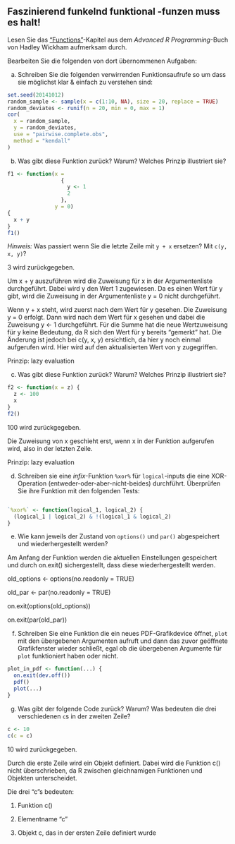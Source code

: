 ## Faszinierend funkelnd funktional -funzen muss es halt!

Lesen Sie das ["Functions"](http://adv-r.had.co.nz/Functions.html)-Kapitel aus dem *Advanced R Programming*-Buch von Hadley Wickham aufmerksam durch.

Bearbeiten Sie die folgenden von dort übernommenen Aufgaben:

a)  Schreiben Sie die folgenden verwirrenden Funktionsaufrufe so um dass sie möglichst klar & einfach zu verstehen sind:

```r
set.seed(20141012)
random_sample <- sample(x = c(1:10, NA), size = 20, replace = TRUE)
random_deviates <- runif(n = 20, min = 0, max = 1)
cor(
  x = random_sample,
  y = random_deviates,
  use = "pairwise.complete.obs",
  method = "kendall"
)
```

b)  Was gibt diese Funktion zurück? Warum? Welches Prinzip illustriert sie?

```r
f1 <- function(x =
                 {
                   y <- 1
                   2
                 },
               y = 0)
{
  x + y
}
f1()
```

*Hinweis:* Was passiert wenn Sie die letzte Zeile mit `y + x` ersetzen? Mit `c(y, x, y)`?

3 wird zurückgegeben.

Um x + y auszuführen wird die Zuweisung für x in der Argumentenliste durchgeführt.
Dabei wird y den Wert 1 zugewiesen. Da es einen Wert für y gibt, wird die Zuweisung 
in der Argumentenliste y = 0 nicht durchgeführt.

Wenn y + x steht, wird zuerst nach dem Wert für y gesehen. Die Zuweisung y = 0
erfolgt. Dann wird nach dem Wert für x gesehen und dabei die Zuweisung y <- 1 
durchgeführt. Für die Summe hat die neue Wertzuweisung für y keine Bedeutung,
da R sich den Wert für y bereits "gemerkt" hat.
Die Änderung ist jedoch bei c(y, x, y) ersichtlich, da hier y noch einmal aufgerufen 
wird. Hier wird auf den aktualisierten Wert von y zugegriffen.

Prinzip: lazy evaluation

c)  Was gibt diese Funktion zurück? Warum? Welches Prinzip illustriert sie?

```r
f2 <- function(x = z) {
  z <- 100
  x
}
f2()
```

100 wird zurückgegeben.

Die Zuweisung von x geschieht erst, wenn x in der Funktion aufgerufen wird,
also in der letzten Zeile.

Prinzip: lazy evaluation

d)  Schreiben sie eine *infix*-Funktion `%xor%` für `logical`-inputs die eine XOR-Operation (entweder-oder-aber-nicht-beides) durchführt. Überprüfen Sie ihre Funktion mit den folgenden Tests:

```r
```

```r
`%xor%` <- function(logical_1, logical_2) {
  (logical_1 | logical_2) & !(logical_1 & logical_2)
}
```

e)  Wie kann jeweils der Zustand von `options()` und `par()` abgespeichert und wiederhergestellt werden?

Am Anfang der Funktion werden die aktuellen Einstellungen gespeichert und 
durch on.exit() sichergestellt, dass diese wiederhergestellt werden.

old_options <- options(no.readonly = TRUE)

old_par <- par(no.readonly = TRUE)

on.exit(options(old_options))

on.exit(par(old_par))

f)  Schreiben Sie eine Funktion die ein neues PDF-Grafikdevice öffnet, `plot` mit den übergebenen Argumenten aufruft und dann das zuvor geöffnete Grafikfenster wieder schließt, egal ob die übergebenen Argumente für `plot` funktioniert haben oder nicht.

```r
plot_in_pdf <- function(...) {
  on.exit(dev.off())
  pdf()
  plot(...)
}
```

g)  Was gibt der folgende Code zurück? Warum? Was bedeuten die drei verschiedenen `c`s in der zweiten Zeile?

```r
c <- 10
c(c = c)
```
10 wird zurückgegeben.

Durch die erste Zeile wird ein Objekt definiert. Dabei wird die Funktion c()
nicht überschrieben, da R zwischen gleichnamigen Funktionen und Objekten unterscheidet.

Die drei "c"s bedeuten:

1) Funktion c()

2) Elementname "c"

3) Objekt c, das in der ersten Zeile definiert wurde


